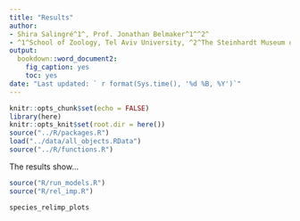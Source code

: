```yaml
---
title: "Results"
author: 
- Shira Salingré^1^, Prof. Jonathan Belmaker^1^^2^
- ^1^School of Zoology, Tel Aviv University, ^2^The Steinhardt Museum of Natural History
output:
  bookdown::word_document2:
    fig_caption: yes
    toc: yes
date: "Last updated: ` r format(Sys.time(), '%d %B, %Y')`"
---
```


```r
knitr::opts_chunk$set(echo = FALSE)
library(here)
knitr::opts_knit$set(root.dir = here())
source("../R/packages.R")
load("../data/all_objects.RData")
source("../R/functions.R")
```

The results show...
```r
source("R/run_models.R")
source("R/rel_imp.R")
```


```r
species_relimp_plots

```